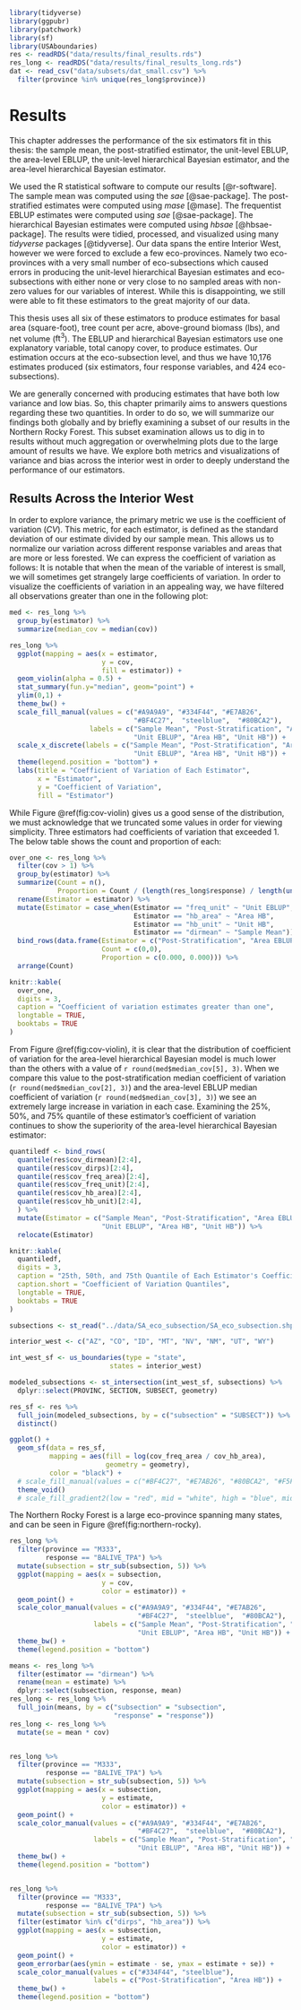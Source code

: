 ```r
library(tidyverse)
library(ggpubr)
library(patchwork)
library(sf)
library(USAboundaries)
res <- readRDS("data/results/final_results.rds")
res_long <- readRDS("data/results/final_results_long.rds")
dat <- read_csv("data/subsets/dat_small.csv") %>%
  filter(province %in% unique(res_long$province))
```

# Results {#results}

This chapter addresses the performance of the six estimators fit in this thesis: the sample mean, the post-stratified estimator, the unit-level EBLUP, the area-level EBLUP, the unit-level hierarchical Bayesian estimator, and the area-level hierarchical Bayesian estimator. 

We used the R statistical software to compute our results [@r-software]. The sample mean was computed using the *sae* [@sae-package]. The post-stratified estimates were computed using *mase* [@mase]. The frequentist EBLUP estimates were computed using *sae* [@sae-package]. The hierarchical Bayesian estimates were computed using *hbsae* [@hbsae-package]. The results were tidied, processed, and visualized using many *tidyverse* packages [@tidyverse]. Our data spans the entire Interior West, however we were forced to exclude a few eco-provinces. Namely two eco-provinces with a very small number of eco-subsections which caused errors in producing the unit-level hierarchical Bayesian estimates and eco-subsections with either none or very close to no sampled areas with non-zero values for our variables of interest. While this is disappointing, we still were able to fit these estimators to the great majority of our data. 

This thesis uses all six of these estimators to produce estimates for basal area (square-foot), tree count per acre, above-ground biomass (lbs), and net volume ($\text{ft}^3$). The EBLUP and hierarchical Bayesian estimators use one explanatory variable, total canopy cover, to produce estimates. Our estimation occurs at the eco-subsection level, and thus we have 10,176 estimates produced (six estimators, four response variables, and 424 eco-subsections). 

We are generally concerned with producing estimates that have both low variance and low bias. So, this chapter primarily aims to answers questions regarding these two quantities. In order to do so, we will summarize our findings both globally and by briefly examining a subset of our results in the Northern Rocky Forest. This subset examination allows us to dig in to results without much aggregation or overwhelming plots due to the large amount of results we have. We explore both metrics and visualizations of variance and bias across the interior west in order to deeply understand the performance of our estimators. 


## Results Across the Interior West

In order to explore variance, the primary metric we use is the coefficient of variation ($CV$). This metric, for each estimator, is defined as the standard deviation of our estimate divided by our sample mean. This allows us to normalize our variation across different response variables and areas that are more or less forested. We can express the coefficient of variation as follows:
\begin{align}
CV_{y_j} = \frac{\hat\sigma_{y_j}}{\hat\mu_{y_j}^{HT}}
\end{align}
It is notable that when the mean of the variable of interest is small, we will sometimes get strangely large coefficients of variation. In order to visualize the coefficients of variation in an appealing way, we have filtered all observations greater than one in the following plot:  

```r
med <- res_long %>%
  group_by(estimator) %>%
  summarize(median_cov = median(cov))

res_long %>%
  ggplot(mapping = aes(x = estimator,
                       y = cov,
                       fill = estimator)) +
  geom_violin(alpha = 0.5) +
  stat_summary(fun.y="median", geom="point") +
  ylim(0,1) +
  theme_bw() +
  scale_fill_manual(values = c("#A9A9A9", "#334F44", "#E7AB26",
                               "#BF4C27",  "steelblue",  "#80BCA2"),
                    labels = c("Sample Mean", "Post-Stratification", "Area EBLUP",
                               "Unit EBLUP", "Area HB", "Unit HB")) +
  scale_x_discrete(labels = c("Sample Mean", "Post-Stratification", "Area EBLUP",
                               "Unit EBLUP", "Area HB", "Unit HB")) +
  theme(legend.position = "bottom") +
  labs(title = "Coefficient of Variation of Each Estimator",
       x = "Estimator",
       y = "Coefficient of Variation",
       fill = "Estimator")
```

While Figure \@ref(fig:cov-violin) gives us a good sense of the distribution, we must acknowledge that we truncated some values in order for viewing simplicity. Three estimators had coefficients of variation that exceeded 1. The below table shows the count and proportion of each:
```r
over_one <- res_long %>%
  filter(cov > 1) %>%
  group_by(estimator) %>%
  summarize(Count = n(),
            Proportion = Count / (length(res_long$response) / length(unique(res_long$estimator)))) %>%
  rename(Estimator = estimator) %>%
  mutate(Estimator = case_when(Estimator == "freq_unit" ~ "Unit EBLUP",
                               Estimator == "hb_area" ~ "Area HB",
                               Estimator == "hb_unit" ~ "Unit HB",
                               Estimator == "dirmean" ~ "Sample Mean")) %>%
  bind_rows(data.frame(Estimator = c("Post-Stratification", "Area EBLUP"),
                       Count = c(0,0),
                       Proportion = c(0.000, 0.000))) %>%
  arrange(Count)

knitr::kable(
  over_one,
  digits = 3,
  caption = "Coefficient of variation estimates greater than one",
  longtable = TRUE,
  booktabs = TRUE
)
```

From Figure \@ref(fig:cov-violin), it is clear that the distribution of coefficient of variation for the area-level hierarchical Bayesian model is much lower than the others with a value of `r round(med$median_cov[5], 3)`. When we compare this value to the post-stratification median coefficient of variation (`r round(med$median_cov[2], 3)`) and the area-level EBLUP median coefficient of variation (`r round(med$median_cov[3], 3)`) we see an extremely large increase in variation in each case. Examining the 25%, 50%, and 75% quantile of these estimator's coefficient of variation continues to show the superiority of the area-level hierarchical Bayesian estimator:
```r
quantiledf <- bind_rows(
  quantile(res$cov_dirmean)[2:4],
  quantile(res$cov_dirps)[2:4],
  quantile(res$cov_freq_area)[2:4],
  quantile(res$cov_freq_unit)[2:4],
  quantile(res$cov_hb_area)[2:4],
  quantile(res$cov_hb_unit)[2:4],
  ) %>%
  mutate(Estimator = c("Sample Mean", "Post-Stratification", "Area EBLUP",
                       "Unit EBLUP", "Area HB", "Unit HB")) %>%
  relocate(Estimator)

knitr::kable(
  quantiledf,
  digits = 3,
  caption = "25th, 50th, and 75th Quantile of Each Estimator's Coefficient of Variation",
  caption.short = "Coefficient of Variation Quantiles",
  longtable = TRUE,
  booktabs = TRUE
)
```


```r
subsections <- st_read("../data/SA_eco_subsection/SA_eco_subsection.shp", quiet = TRUE)

interior_west <- c("AZ", "CO", "ID", "MT", "NV", "NM", "UT", "WY")

int_west_sf <- us_boundaries(type = "state",
                         states = interior_west)

modeled_subsections <- st_intersection(int_west_sf, subsections) %>%
  dplyr::select(PROVINC, SECTION, SUBSECT, geometry)

res_sf <- res %>%
  full_join(modeled_subsections, by = c("subsection" = "SUBSECT")) %>%
  distinct()

ggplot() +
  geom_sf(data = res_sf,
          mapping = aes(fill = log(cov_freq_area / cov_hb_area),
                        geometry = geometry),
          color = "black") +
  # scale_fill_manual(values = c("#BF4C27", "#E7AB26", "#80BCA2", "#F5F7BD")) +
  theme_void() 
  # scale_fill_gradient2(low = "red", mid = "white", high = "blue", midpoint = 0)
```


The Northern Rocky Forest is a large eco-province spanning many states, and can be seen in Figure \@ref(fig:northern-rocky). 

```r
res_long %>%
  filter(province == "M333",
         response == "BALIVE_TPA") %>%
  mutate(subsection = str_sub(subsection, 5)) %>%
  ggplot(mapping = aes(x = subsection,
                       y = cov,
                       color = estimator)) +
  geom_point() +
  scale_color_manual(values = c("#A9A9A9", "#334F44", "#E7AB26",
                                "#BF4C27",  "steelblue",  "#80BCA2"),
                     labels = c("Sample Mean", "Post-Stratification", "Area EBLUP",
                                "Unit EBLUP", "Area HB", "Unit HB")) +
  theme_bw() +
  theme(legend.position = "bottom")
```

```r
means <- res_long %>%
  filter(estimator == "dirmean") %>%
  rename(mean = estimate) %>%
  dplyr::select(subsection, response, mean)
res_long <- res_long %>%
  full_join(means, by = c("subsection" = "subsection",
                          "response" = "response"))
res_long <- res_long %>%
  mutate(se = mean * cov)


res_long %>%
  filter(province == "M333",
         response == "BALIVE_TPA") %>%
  mutate(subsection = str_sub(subsection, 5)) %>%
  ggplot(mapping = aes(x = subsection,
                       y = estimate,
                       color = estimator)) +
  geom_point() +
  scale_color_manual(values = c("#A9A9A9", "#334F44", "#E7AB26",
                                "#BF4C27",  "steelblue",  "#80BCA2"),
                     labels = c("Sample Mean", "Post-Stratification", "Area EBLUP",
                                "Unit EBLUP", "Area HB", "Unit HB")) +
  theme_bw() +
  theme(legend.position = "bottom")


res_long %>%
  filter(province == "M333",
         response == "BALIVE_TPA") %>%
  mutate(subsection = str_sub(subsection, 5)) %>%
  filter(estimator %in% c("dirps", "hb_area")) %>%
  ggplot(mapping = aes(x = subsection,
                       y = estimate,
                       color = estimator)) +
  geom_point() +
  geom_errorbar(aes(ymin = estimate - se, ymax = estimate + se)) +
  scale_color_manual(values = c("#334F44", "steelblue"),
                     labels = c("Post-Stratification", "Area HB")) +
  theme_bw() +
  theme(legend.position = "bottom")
```

